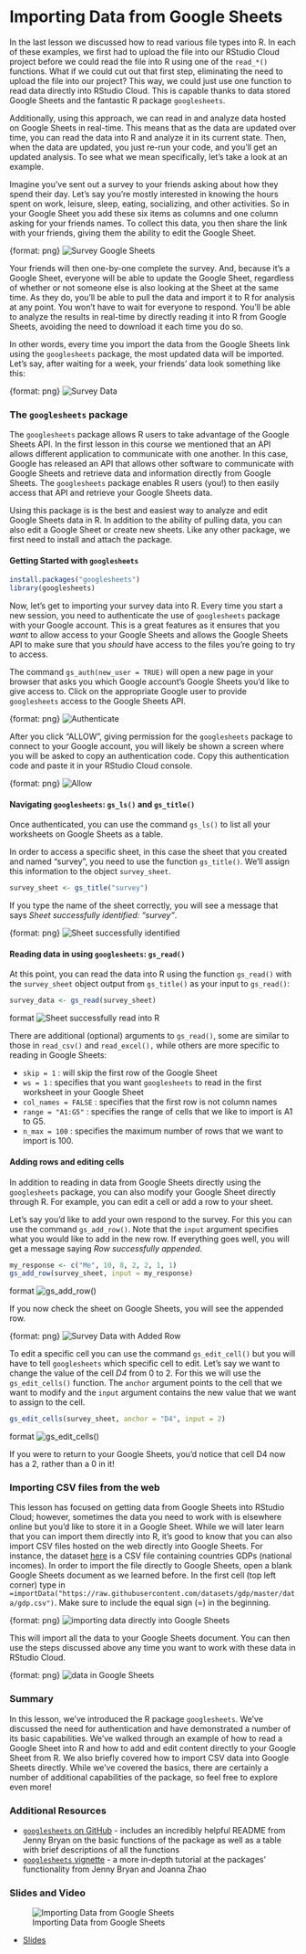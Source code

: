 # Importing Data from Google Sheets

In the last lesson we discussed how to read various file types into R. In each of these examples, we first had to upload the file into our RStudio Cloud project before we could read the file into R using one of the `read_*()` functions. What if we could cut out that first step, eliminating the need to upload the file into our project? This way, we could just use one function to read data directly into RStudio Cloud. This is capable thanks to data stored Google Sheets and the fantastic R package `googlesheets`.

Additionally, using this approach, we can read in and analyze data hosted on Google Sheets in real-time. This means that as the data are updated over time, you can read the data into R and analyze it in its current state. Then, when the data are updated, you just re-run your code, and you'll get an updated analysis. To see what we mean specifically, let's take a look at an example.

Imagine you've sent out a survey to your friends asking about how they spend their day. Let's say you're mostly interested in knowing the hours spent on work, leisure, sleep, eating, socializing, and other activities. So in your Google Sheet you add these six items as columns and one column asking for your friends names. To collect this data, you then share the link with your friends, giving them the ability to edit the Google Sheet.

{format: png}
![Survey Google Sheets](https://docs.google.com/presentation/d/1BtZv6mbC0ufQASlkWjdnXY1MQKVsC3Mo0rGmzfMadyA/export/png?id=1BtZv6mbC0ufQASlkWjdnXY1MQKVsC3Mo0rGmzfMadyA&pageid=g2bfdb07292_0_151)

Your friends will then one-by-one complete the survey. And, because it's a Google Sheet, everyone will be able to update the Google Sheet, regardless of whether or not someone else is also looking at the Sheet at the same time. As they do, you'll be able to pull the data and import it to R for analysis at any point. You won't have to wait for everyone to respond. You'll be able to analyze the results in real-time by directly reading it into R from Google Sheets, avoiding  the need to download it each time you do so.

In other words, every time you import the data from the Google Sheets link using the `googlesheets` package, the most updated data will be imported. Let's say, after waiting for a week, your friends' data look something like this:

{format: png}
![Survey Data](https://docs.google.com/presentation/d/1BtZv6mbC0ufQASlkWjdnXY1MQKVsC3Mo0rGmzfMadyA/export/png?id=1BtZv6mbC0ufQASlkWjdnXY1MQKVsC3Mo0rGmzfMadyA&pageid=g398ce98dcf_0_1)

### The `googlesheets` package

The `googlesheets` package allows R users to take advantage of the Google Sheets API. In the first lesson in this course we mentioned that an API allows different application to communicate with one another. In this case, Google has released an API that allows other software to communicate with Google Sheets and retrieve data and information directly from Google Sheets. The `googlesheets` package enables R users (you!) to then easily access that API and retrieve your Google Sheets data.

Using this package is is the best and easiest way to analyze and edit Google Sheets data in R. In addition to the ability of pulling data, you can also edit a Google Sheet or create new sheets. Like any other package, we first need to install and attach the package.

#### Getting Started with `googlesheets`

```r
install.packages("googlesheets")
library(googlesheets)
```

Now, let's get to importing your survey data into R. Every time you start a new session, you need to authenticate the use of `googlesheets` package with your Google account. This is a great features as it ensures that you *want* to allow access to your Google Sheets and allows the Google Sheets API to make sure that you *should* have access to the files you're going to try to access.

The command `gs_auth(new_user = TRUE)` will open a new page in your browser that asks you which Google account's Google Sheets you'd like to give access to. Click on the appropriate Google user to provide `googlesheets` access to the Google Sheets API.

{format: png}
![Authenticate](https://docs.google.com/presentation/d/1BtZv6mbC0ufQASlkWjdnXY1MQKVsC3Mo0rGmzfMadyA/export/png?id=1BtZv6mbC0ufQASlkWjdnXY1MQKVsC3Mo0rGmzfMadyA&pageid=g3d555bce3d_0_4)

After you click "ALLOW", giving permission for the `googlesheets` package to connect to your Google account, you will likely be shown a screen where you will be asked to copy an authentication code. Copy this authentication code and paste it in your RStudio Cloud console.

{format: png}
![Allow](https://docs.google.com/presentation/d/1BtZv6mbC0ufQASlkWjdnXY1MQKVsC3Mo0rGmzfMadyA/export/png?id=1BtZv6mbC0ufQASlkWjdnXY1MQKVsC3Mo0rGmzfMadyA&pageid=g3d555bce3d_0_12)

#### Navigating `googlesheets`: `gs_ls()` and `gs_title()`

Once authenticated, you can use the command `gs_ls()` to list all your worksheets on Google Sheets as a table.

In order to access a specific sheet, in this case the sheet that you created and named "survey", you need to use the function `gs_title()`. We'll assign this information to the object `survey_sheet`.

```r
survey_sheet <- gs_title("survey")
```

If you type the name of the sheet correctly, you will see a message that says *Sheet successfully identified: "survey"*.

{format: png}
![Sheet successfully identified](https://docs.google.com/presentation/d/1BtZv6mbC0ufQASlkWjdnXY1MQKVsC3Mo0rGmzfMadyA/export/png?id=1BtZv6mbC0ufQASlkWjdnXY1MQKVsC3Mo0rGmzfMadyA&pageid=g3d555bce3d_0_23)


#### Reading data in using `googlesheets`: `gs_read()`

At this point, you can read the data into R using the function `gs_read()` with the `survey_sheet` object output from `gs_title()` as your input to `gs_read()`:

```r
survey_data <- gs_read(survey_sheet)
```

{format: png}
![Sheet successfully read into R](https://docs.google.com/presentation/d/1BtZv6mbC0ufQASlkWjdnXY1MQKVsC3Mo0rGmzfMadyA/export/png?id=1BtZv6mbC0ufQASlkWjdnXY1MQKVsC3Mo0rGmzfMadyA&pageid=g3d555bce3d_0_28)

There are additional (optional) arguments to `gs_read()`, some are similar to those in `read_csv()` and `read_excel(),` while others are more specific to reading in Google Sheets:

* `skip = 1` : will skip the first row of the Google Sheet
* `ws = 1` : specifies that you want `googlesheets` to read in the first worksheet in your Google Sheet
* `col_names = FALSE` : specifies that the first row is not column names
* `range = "A1:G5"` : specifies the range of cells that we like to import is A1 to G5.
* `n_max = 100` : specifies the maximum number of rows that we want to import is 100.

#### Adding rows and editing cells

In addition to reading in data from Google Sheets directly using the `googlesheets` package, you can also modify your Google Sheet directly through R. For example, you can edit a cell or add a row to your sheet.

Let's say you'd like to add your own respond to the survey. For this you can use the command `gs_add_row()`. Note that the `input` argument specifies what you would like to add in the new row. If everything goes well, you will get a message saying *Row successfully appended*.

```r
my_response <- c("Me", 10, 8, 2, 2, 1, 1)
gs_add_row(survey_sheet, input = my_response)
```

{format: png}
![`gs_add_row()`](https://docs.google.com/presentation/d/1BtZv6mbC0ufQASlkWjdnXY1MQKVsC3Mo0rGmzfMadyA/export/png?id=1BtZv6mbC0ufQASlkWjdnXY1MQKVsC3Mo0rGmzfMadyA&pageid=g398ce98dcf_0_18)


If you now check the sheet on Google Sheets, you will see the appended row.

{format: png}
![Survey Data with Added Row](https://docs.google.com/presentation/d/1BtZv6mbC0ufQASlkWjdnXY1MQKVsC3Mo0rGmzfMadyA/export/png?id=1BtZv6mbC0ufQASlkWjdnXY1MQKVsC3Mo0rGmzfMadyA&pageid=g398ce98dcf_0_23)


To edit a specific cell you can use the command `gs_edit_cell()` but you will have to tell `googlesheets` which specific cell to edit. Let's say we want to change the value of the cell *D4* from 0 to 2. For this we will use the `gs_edit_cells()` function. The `anchor` argument points to the cell that we want to modify and the `input` argument contains the new value that we want to assign to the cell.

```r
gs_edit_cells(survey_sheet, anchor = "D4", input = 2)
```

{format: png}
![`gs_edit_cells()`](https://docs.google.com/presentation/d/1BtZv6mbC0ufQASlkWjdnXY1MQKVsC3Mo0rGmzfMadyA/export/png?id=1BtZv6mbC0ufQASlkWjdnXY1MQKVsC3Mo0rGmzfMadyA&pageid=g398ce98dcf_0_29)

If you were to return to your Google Sheets, you'd notice that cell D4 now has a 2, rather than a 0 in it!

### Importing CSV files from the web

This lesson has focused on getting data from Google Sheets into RStudio Cloud; however, sometimes the data you need to work with is elsewhere online but you'd like to store it in a Google Sheet. While we will later learn that you can import them directly into R, it's good to know that you can also import CSV files hosted on the web directly into Google Sheets. For instance, the dataset [here](https://raw.githubusercontent.com/datasets/gdp/master/data/gdp.csv) is a CSV file containing countries GDPs (national incomes). In order to import the file directly to Google Sheets, open a blank Google Sheets document as we learned before. In the first cell (top left corner) type in `=importData("https://raw.githubusercontent.com/datasets/gdp/master/data/gdp.csv")`. Make sure to include the equal sign (=) in the beginning.

{format: png}
![importing data directly into Google Sheets](https://docs.google.com/presentation/d/1BtZv6mbC0ufQASlkWjdnXY1MQKVsC3Mo0rGmzfMadyA/export/png?id=1BtZv6mbC0ufQASlkWjdnXY1MQKVsC3Mo0rGmzfMadyA&pageid=g3d79cb939b_0_4)

This will import all the data to your Google Sheets document. You can then use the steps discussed above any time you want to work with these data in RStudio Cloud.

{format: png}
![data in Google Sheets](https://docs.google.com/presentation/d/1BtZv6mbC0ufQASlkWjdnXY1MQKVsC3Mo0rGmzfMadyA/export/png?id=1BtZv6mbC0ufQASlkWjdnXY1MQKVsC3Mo0rGmzfMadyA&pageid=g3d79cb939b_0_0)

### Summary

In this lesson, we've introduced the R package `googlesheets`. We've discussed the need for authentication and have demonstrated a number of its basic capabilities. We've walked through an example of how to read a Google Sheet into R and how to add and edit content directly to your Google Sheet from R. We also briefly covered how to import CSV data into Google Sheets directly. While we've covered the basics, there are certainly a number of additional capabilities of the package, so feel free to explore even more!

### Additional Resources

* [`googlesheets` on GitHub](https://github.com/jennybc/googlesheets) - includes an incredibly helpful README from Jenny Bryan on the basic functions of the package as well as a table with brief descriptions of all the functions
* [`googlesheets` vignette](https://cran.r-project.org/web/packages/googlesheets/vignettes/basic-usage.html) - a more in-depth tutorial at the packages' functionality from Jenny Bryan and Joanna Zhao


### Slides and Video

![Importing Data from Google Sheets](https://www.youtube.com/watch?v=U3MP1QVLL4Q)

* [Slides](https://docs.google.com/presentation/d/1BtZv6mbC0ufQASlkWjdnXY1MQKVsC3Mo0rGmzfMadyA/edit?usp=sharing)
